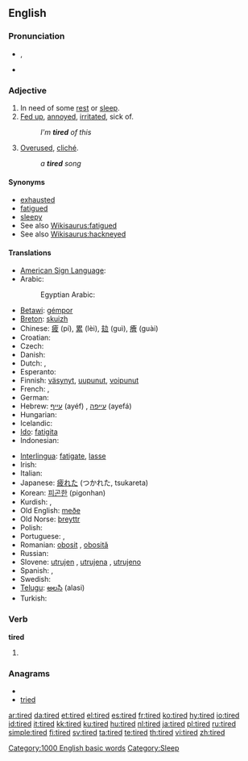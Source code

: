 {{wikipedia|dab=tired}}
==English==

===Pronunciation===
* {{a|UK}} {{IPA|/taɪə(ɹ)d/}}, {{SAMPA|/taI@(r)d/}}
*: {{rhymes|aɪə(r)d}}
* {{audio|en-us-tired.ogg|Audio (US)}}

===Adjective===
{{en-adj}}

# In need of some [[rest]] or [[sleep]].
# [[fed up|Fed up]], [[annoyed]], [[irritated]], sick of.
#: ''I'm '''tired''' of this''
# [[overused|Overused]], [[cliché]].
#: ''a '''tired''' song''

====Synonyms====
* [[exhausted]]
* [[fatigued]]
* [[sleepy]]
* See also [[Wikisaurus:fatigued]]
* See also [[Wikisaurus:hackneyed]]

====Translations====
{{trans-top|in need of rest or sleep}}
* [[American Sign Language]]: {{tø|ase|BentB@IpsiChest-PalmBack-BentB@IpsiChest-PalmBack BentB@IpsiChest-PalmUp-BentB@IpsiChest-PalmUp}}
* Arabic: {{Arab|[[متعب]]}} {{unicode|(mútʕab)}}
*: Egyptian Arabic: {{tø|arz|تعبان|m|tr=ta3baan|sc=Arab|xs=Egyptian Arabic}}
* [[Betawi]]: [[gémpor]]
* [[Breton]]: [[skuizh]]
* Chinese: [[疲]] (pí), [[累]] (lèi), [[攰]] (guì), [[癐]] (guài)
* Croatian: {{t-|hr|umoran|alt=ȕmōran}}
* Czech: {{t+|cs|unavený|m}}
* Danish: {{t+|da|træt}}
* Dutch: {{t+|nl|moe}}, {{t+|nl|vermoeid}}
* Esperanto: {{t+|eo|laca|xs=Esperanto}}
* Finnish: [[väsynyt]], [[uupunut]], [[voipunut]]
* French: {{t+|fr|fatigué|m}}, {{t+|fr|fatiguée|f}}
* German: {{t+|de|müde}}
* Hebrew: [[עייף]] (ayéf) {{m}}, [[עייפה]] (ayefá) {{f}}
* Hungarian: {{t+|hu|fáradt}}
* Icelandic: {{t+|is|þreyttur}}
* [[Ido]]: [[fatigita]]
* Indonesian: {{t+|id|lelah|xs=Indonesian}}
{{trans-mid}}
* [[Interlingua]]: [[fatigate]], [[lasse]]
* Irish: {{t-|ga|tuirseach|xs=Irish}}
* Italian: {{t+|it|stanco}}
* Japanese: [[疲れた]] (つかれた, tsukareta)
* Korean: [[피곤한]] (pigonhan)
* Kurdish: {{ku-Arab|[[هیلاک]]}}, {{ku-Arab|[[ماندو]]}}
* Old English: [[meðe]]
* Old Norse: [[þreyttr]]
* Polish: {{t+|pl|zmęczony|m}}
* Portuguese: {{t+|pt|cansado|m}}, {{t+|pt|cansada|f}}
* Romanian: [[obosit]] {{m}}, [[obosită]] {{f}}
* Russian: {{t+|ru|усталый|tr=ustályj|sc=Cyrl}}
* Slovene: [[utrujen]] {{m}}, [[utrujena]] {{f}}, [[utrujeno]] {{n}}
* Spanish: {{t+|es|cansado|m}}, {{t-|es|cansada|f}}
* Swedish: {{t+|sv|trött}}
* [[Telugu]]: [[అలసి]] (alasi)
* Turkish: {{t+|tr|yorgun}}
{{trans-bottom}}

{{trans-see|[[fed up#Translations|fed up]]}}

{{trans-see|overused}}

===Verb===
'''tired'''

# {{past of|[[tire]]}}

===Anagrams===
* {{alphagram|deirt}}
* [[tried]]

[[Category:1000 English basic words]]
[[Category:Sleep]]

[[ar:tired]]
[[da:tired]]
[[et:tired]]
[[el:tired]]
[[es:tired]]
[[fr:tired]]
[[ko:tired]]
[[hy:tired]]
[[io:tired]]
[[id:tired]]
[[it:tired]]
[[kk:tired]]
[[ku:tired]]
[[hu:tired]]
[[nl:tired]]
[[ja:tired]]
[[pl:tired]]
[[ru:tired]]
[[simple:tired]]
[[fi:tired]]
[[sv:tired]]
[[ta:tired]]
[[te:tired]]
[[th:tired]]
[[vi:tired]]
[[zh:tired]]